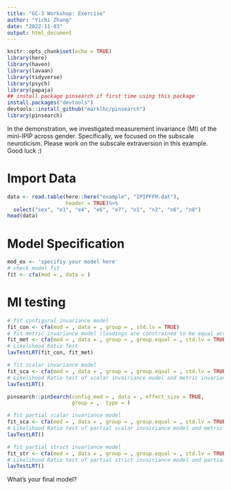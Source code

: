 ```yaml
---
title: "GC-3 Workshop: Exercise"
author: "Yichi Zhang"
date: "2022-11-03"
output: html_document
---
```


```r
knitr::opts_chunk$set(echo = TRUE)
library(here) 
library(haven)
library(lavaan)
library(tidyverse)
library(psych)
library(papaja)
## install package pinsearch if first time using this package
install.packages("devtools")
devtools::install_github("marklhc/pinsearch")
library(pinsearch)
```

In the demonstration, we investigated measurement invariance (MI) of the mini-IPIP across gender. Specifically, we focused on the subscale neuroticism. Please work on the subscale extraversion in this example. Good luck :) 

# Import Data
  
```r
data <- read.table(here::here("example", "IPIPFFM.dat"),
                   header = TRUE)%>%
  select("sex", "e1", "e4", "e6", "e7", "n1", "n2", "n6", "n8")
head(data)
```

# Model Specification

```r
mod_ex <- 'specifiy your model here'
# check model fit
fit <- cfa(mod = , data = )
```

# MI testing

```r
# fit configural invariance model
fit_con <- cfa(mod = , data = , group = , std.lv = TRUE) 
# fit metric invariance model (loadings are constrained to be equal across groups)
fit_met <- cfa(mod = , data = , group = , group.equal = , std.lv = TRUE)
# Likelihood Ratio Test
lavTestLRT(fit_con, fit_met)
```

```r
# fit scalar invariance model
fit_sca <- cfa(mod = , data = , group = , group.equal = , std.lv = TRUE) 
# Likelihood Ratio test of scalar invairiance model and metric invariance model
lavTestLRT()
```

```r
pinsearch::pinSearch(config_mod = , data = , effect_size = TRUE,
                     group = ,  type = )
```

```r
# fit partial scalar invariance model
fit_sca <- cfa(mod = , data = , group = , group.equal = , std.lv = TRUE) 
# Likelihood Ratio test of partial scalar invairiance model and metric invariance model
lavTestLRT()
```

```r
# fit partial strict invariance model
fit_str <- cfa(mod = , data = , group = , group.equal = , std.lv = TRUE) 
# Likelihood Ratio test of partial strict invairiance model and partial scalar invariance model
lavTestLRT()
```

What's your final model? 



